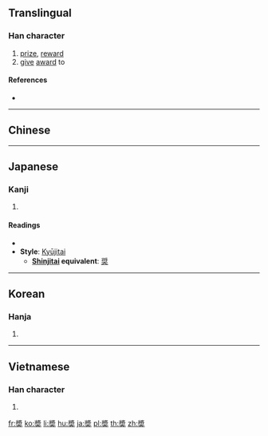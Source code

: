 {{also|奖|奨}}
==Translingual==

===Han character===
{{Han char|rn=37|rad=大|as=11|sn=14|four=|canj=VIK|ids=⿱將大}}

# [[prize]], [[reward]]
# [[give]] [[award]] to

====References====
* {{Han ref|kx=0254.010|dkj=05997|dj=0515.240|hdz=10548.030|uh=596C|ud=22892}}

----

==Chinese==
{{zh-see|獎|v}}

----

==Japanese==

===Kanji===
{{ja-kanji|grade=|rs=大11}}

# {{defn|lang=ja|sort=大11}}

====Readings====
* {{ja-readings|on=[[しょう]] (shō), [[そう]] (sō)|kun=[[すすめる]] (susumeru)}}
* '''Style''': [[Kyūjitai]]
** '''[[shinjitai|Shinjitai]] equivalent''': [[奨]]

----

==Korean==

===Hanja===
{{ko-hanja|hangeul=장|rv=jang|mr=chang}}

# {{defn|lang=ko|sort=大11}}

----

==Vietnamese==

===Han character===
{{vi-hantu|[[tưởng]]|rs=大11}}

# {{defn|lang=vi|sort=大11}}

[[fr:奬]]
[[ko:奬]]
[[li:奬]]
[[hu:奬]]
[[ja:奬]]
[[pl:奬]]
[[th:奬]]
[[zh:奬]]